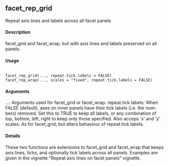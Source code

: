 
## facet_rep_grid
Repeat axis lines and labels across all facet panels

#### Description
facet_grid and facet_wrap, but with axis lines and labels preserved on all panels.

#### Usage
<pre><code>
facet_rep_grid(..., repeat.tick.labels = FALSE)
facet_rep_wrap(..., scales = "fixed", repeat.tick.labels = FALSE)
</code></pre>

#### Arguments
...: Arguments used for facet_grid or facet_wrap.
repeat.tick.labels: When FALSE (default), axes on inner panels have their tick labels (i.e. the num-
bers) removed. Set this to TRUE to keep all labels, or any combination of top, bottom, left, right to keep only those specified. Also acceps ’x’ and ’y’.
scales: As for facet_grid, but alters behaviour of repeat.tick.labels.

#### Details
These two functions are extensions to facet_grid and facet_wrap that keeps axis lines, ticks, and
optionally tick labels across all panels.
Examples are given in the vignette "Repeat axis lines on facet panels" vignette.
